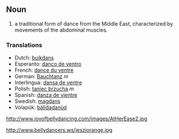 == Noun == 
# a traditional form of dance from the Middle East, characterized by movements of the abdominal muscles.

=== Translations ===
*Dutch: [[buikdans]]
*Esperanto: [[danco de ventro]]
*French: [[dance du ventre]]
*German: [[Bauchtanz]] ''m''
*Interlingua: [[dansa de ventre]]
*Polish: [[taniec brzucha]] ''m''
*Spanish: [[danza de vientre]]
*Swedish: [[magdans]]
*Volapük: [[bälidadanüd]]

http://www.joyofbellydancing.com/images/AtHerEase2.jpg

http://www.bellydancers.ws/jesziorange.jpg
